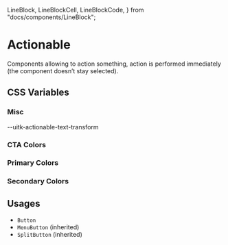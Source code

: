   LineBlock,
  LineBlockCell,
  LineBlockCode,
} from "docs/components/LineBlock";


<Meta title="Documentation/Styles and Theming/Characteristics/Actionable" />

# Actionable

Components allowing to action something, action is performed
immediately (the component doesn’t stay selected).

## CSS Variables

### Misc

<Canvas>
  <Story name="Misc">
    <DocGrid>
      <CornerBlock cornerRadius="--uitk-actionable-border-radius" />
      <CursorBlock cursor="--uitk-actionable-cursor-active" />
      <CursorBlock cursor="--uitk-actionable-cursor-hover" />
      <FontWeightBlock fontWeight="--uitk-actionable-font-weight" />
      <LetterSpacingBlock letterSpacing="--uitk-actionable-letter-spacing" />
      <TextAlignBlock textAlign="--uitk-actionable-text-align" />
      <BlankBlockCell />
      <BlankBlockCode>--uitk-actionable-text-transform</BlankBlockCode>
    </DocGrid>
  </Story>
</Canvas>

### CTA Colors

<Canvas>
  <Story name="CTA Colors">
    <DocGrid>
      <ColorBlock colorVar="--uitk-actionable-cta-text-color" />
      <ColorBlock colorVar="--uitk-actionable-cta-text-color-active" />
      <ColorBlock colorVar="--uitk-actionable-cta-text-color-disabled" />
      <ColorBlock colorVar="--uitk-actionable-cta-text-color-hover" />
      <ColorBlock colorVar="--uitk-actionable-cta-background" />
      <ColorBlock colorVar="--uitk-actionable-cta-background-active" />
      <ColorBlock colorVar="--uitk-actionable-cta-background-disabled" />
      <ColorBlock colorVar="--uitk-actionable-cta-background-hover" />
      <ColorBlock colorVar="--uitk-actionable-cta-icon-color" />
      <ColorBlock colorVar="--uitk-actionable-cta-icon-color-active" />
      <ColorBlock colorVar="--uitk-actionable-cta-icon-color-disabled" />
      <ColorBlock colorVar="--uitk-actionable-cta-icon-color-hover" />
    </DocGrid>
  </Story>
</Canvas>

### Primary Colors

<Canvas>
  <Story name="Primary Colors">
    <DocGrid>
      <ColorBlock colorVar="--uitk-actionable-primary-text-color" />
      <ColorBlock colorVar="--uitk-actionable-primary-text-color-active" />
      <ColorBlock colorVar="--uitk-actionable-primary-text-color-disabled" />
      <ColorBlock colorVar="--uitk-actionable-primary-text-color-hover" />
      <ColorBlock colorVar="--uitk-actionable-primary-background" />
      <ColorBlock colorVar="--uitk-actionable-primary-background-active" />
      <ColorBlock colorVar="--uitk-actionable-primary-background-disabled" />
      <ColorBlock colorVar="--uitk-actionable-primary-background-hover" />
      <ColorBlock colorVar="--uitk-actionable-primary-icon-color" />
      <ColorBlock colorVar="--uitk-actionable-primary-icon-color-active" />
      <ColorBlock colorVar="--uitk-actionable-primary-icon-color-disabled" />
      <ColorBlock colorVar="--uitk-actionable-primary-icon-color-hover" />
    </DocGrid>
  </Story>
</Canvas>

### Secondary Colors

<Canvas>
  <Story name="Secondary Colors">
    <DocGrid>
      <ColorBlock colorVar="--uitk-actionable-secondary-text-color" />
      <ColorBlock colorVar="--uitk-actionable-secondary-text-color-active" />
      <ColorBlock colorVar="--uitk-actionable-secondary-text-color-disabled" />
      <ColorBlock colorVar="--uitk-actionable-secondary-text-color-hover" />
      <ColorBlock colorVar="--uitk-actionable-secondary-background" />
      <ColorBlock colorVar="--uitk-actionable-secondary-background-active" />
      <ColorBlock colorVar="--uitk-actionable-secondary-background-disabled" />
      <ColorBlock colorVar="--uitk-actionable-secondary-background-hover" />
      <ColorBlock colorVar="--uitk-actionable-secondary-icon-color" />
      <ColorBlock colorVar="--uitk-actionable-secondary-icon-color-active" />
      <ColorBlock colorVar="--uitk-actionable-secondary-icon-color-disabled" />
      <ColorBlock colorVar="--uitk-actionable-secondary-icon-color-hover" />
    </DocGrid>
  </Story>
</Canvas>

## Usages

- `Button`
- `MenuButton` (inherited)
- `SplitButton` (inherited)
